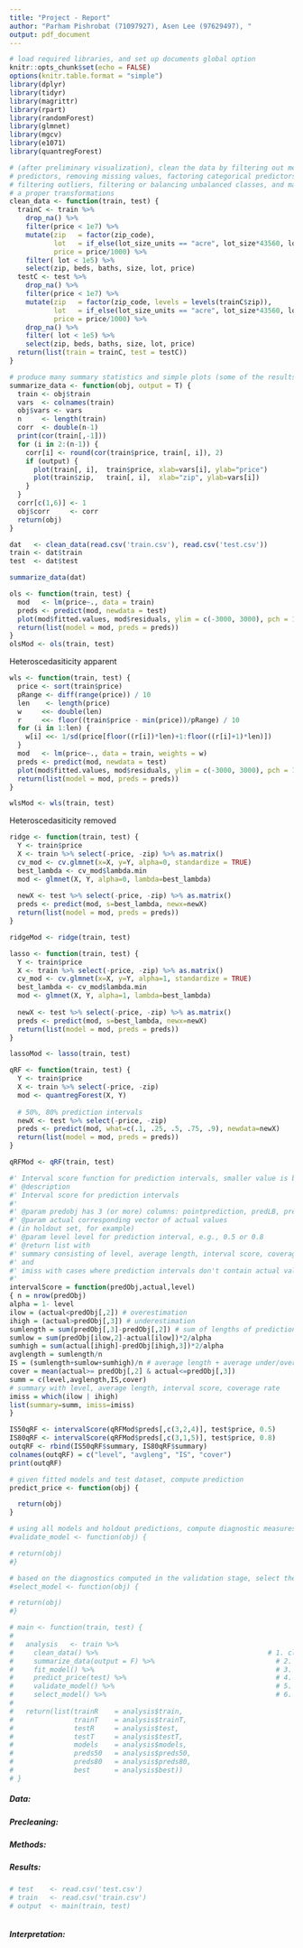 ```yaml
---
title: "Project - Report"
author: "Parham Pishrobat (71097927), Asen Lee (97629497), "
output: pdf_document
---
```


```r
# load required libraries, and set up documents global option
knitr::opts_chunk$set(echo = FALSE)
options(knitr.table.format = "simple")
library(dplyr)
library(tidyr)
library(magrittr)
library(rpart)
library(randomForest)
library(glmnet)
library(mgcv)
library(e1071)
library(quantregForest)
```


```r
# (after preliminary visualization), clean the data by filtering out meaningless 
# predictors, removing missing values, factoring categorical predictors, 
# filtering outliers, filtering or balancing unbalanced classes, and making
# a proper transformations
clean_data <- function(train, test) { 
  trainC <- train %>%
    drop_na() %>%
    filter(price < 1e7) %>%
    mutate(zip   = factor(zip_code),
           lot   = if_else(lot_size_units == "acre", lot_size*43560, lot_size),
           price = price/1000) %>%
    filter( lot < 1e5) %>%
    select(zip, beds, baths, size, lot, price)
  testC <- test %>%
    drop_na() %>%
    filter(price < 1e7) %>%
    mutate(zip   = factor(zip_code, levels = levels(trainC$zip)),
           lot   = if_else(lot_size_units == "acre", lot_size*43560, lot_size),
           price = price/1000) %>%
    drop_na() %>%
    filter( lot < 1e5) %>%
    select(zip, beds, baths, size, lot, price)
  return(list(train = trainC, test = testC))
}
```



```r
# produce many summary statistics and simple plots (some of the results such as correlations are saved in obj)
summarize_data <- function(obj, output = T) { 
  train <- obj$train
  vars  <- colnames(train)
  obj$vars <- vars
  n     <- length(train)
  corr  <- double(n-1)
  print(cor(train[,-1]))
  for (i in 2:(n-1)) {
    corr[i] <- round(cor(train$price, train[, i]), 2)
    if (output) {
      plot(train[, i],  train$price, xlab=vars[i], ylab="price")
      plot(train$zip,   train[, i],  xlab="zip", ylab=vars[i])
    }
  }
  corr[c(1,6)] <- 1
  obj$corr     <- corr
  return(obj)
}
```



```r
dat   <- clean_data(read.csv('train.csv'), read.csv('test.csv'))
train <- dat$train
test  <- dat$test
```

```r
summarize_data(dat)
```


```r
ols <- function(train, test) {
  mod   <- lm(price~., data = train)
  preds <- predict(mod, newdata = test)
  plot(mod$fitted.values, mod$residuals, ylim = c(-3000, 3000), pch = 16)
  return(list(model = mod, preds = preds))
}
olsMod <- ols(train, test)
```
Heteroscedasiticity apparent

```r
wls <- function(train, test) {
  price <- sort(train$price)
  pRange <- diff(range(price)) / 10
  len    <- length(price)
  w     <<- double(len)
  r     <<- floor((train$price - min(price))/pRange) / 10
  for (i in 1:len) {
    w[i] <<- 1/sd(price[floor((r[i])*len)+1:floor((r[i]+1)*len)])
  }
  mod   <- lm(price~., data = train, weights = w)
  preds <- predict(mod, newdata = test)
  plot(mod$fitted.values, mod$residuals, ylim = c(-3000, 3000), pch = 16)
  return(list(model = mod, preds = preds))
}

wlsMod <- wls(train, test)
```

Heteroscedasiticity removed


```r
ridge <- function(train, test) {
  Y <- train$price
  X <- train %>% select(-price, -zip) %>% as.matrix()
  cv_mod <- cv.glmnet(x=X, y=Y, alpha=0, standardize = TRUE)
  best_lambda <- cv_mod$lambda.min
  mod <- glmnet(X, Y, alpha=0, lambda=best_lambda)
  
  newX <- test %>% select(-price, -zip) %>% as.matrix()
  preds <- predict(mod, s=best_lambda, newx=newX)
  return(list(model = mod, preds = preds))
}

ridgeMod <- ridge(train, test)
```


```r
lasso <- function(train, test) {
  Y <- train$price
  X <- train %>% select(-price, -zip) %>% as.matrix()
  cv_mod <- cv.glmnet(x=X, y=Y, alpha=1, standardize = TRUE)
  best_lambda <- cv_mod$lambda.min
  mod <- glmnet(X, Y, alpha=1, lambda=best_lambda)
  
  newX <- test %>% select(-price, -zip) %>% as.matrix()
  preds <- predict(mod, s=best_lambda, newx=newX)
  return(list(model = mod, preds = preds))
}

lassoMod <- lasso(train, test)
```


```r
qRF <- function(train, test) {
  Y <- train$price
  X <- train %>% select(-price, -zip)
  mod <- quantregForest(X, Y)
  
  # 50%, 80% prediction intervals
  newX <- test %>% select(-price, -zip)
  preds <- predict(mod, what=c(.1, .25, .5, .75, .9), newdata=newX)
  return(list(model = mod, preds = preds))
}

qRFMod <- qRF(train, test)
```

```r
#' Interval score function for prediction intervals, smaller value is better
#' @description
#' Interval score for prediction intervals
#'
#' @param predobj has 3 (or more) columns: pointprediction, predLB, predUB
#' @param actual corresponding vector of actual values
# (in holdout set, for example)
#' @param level level for prediction interval, e.g., 0.5 or 0.8
#' @return list with
#' summary consisting of level, average length, interval score, coverage rate
#' and
#' imiss with cases where prediction intervals don't contain actual values
#'
intervalScore = function(predObj,actual,level)
{ n = nrow(predObj)
alpha = 1- level
ilow = (actual<predObj[,2]) # overestimation
ihigh = (actual>predObj[,3]) # underestimation
sumlength = sum(predObj[,3]-predObj[,2]) # sum of lengths of prediction intervals
sumlow = sum(predObj[ilow,2]-actual[ilow])*2/alpha
sumhigh = sum(actual[ihigh]-predObj[ihigh,3])*2/alpha
avglength = sumlength/n
IS = (sumlength+sumlow+sumhigh)/n # average length + average under/over penalties
cover = mean(actual>= predObj[,2] & actual<=predObj[,3])
summ = c(level,avglength,IS,cover)
# summary with level, average length, interval score, coverage rate
imiss = which(ilow | ihigh)
list(summary=summ, imiss=imiss)
}

IS50qRF <- intervalScore(qRFMod$preds[,c(3,2,4)], test$price, 0.5)
IS80qRF <- intervalScore(qRFMod$preds[,c(3,1,5)], test$price, 0.8)
outqRF <- rbind(IS50qRF$summary, IS80qRF$summary)
colnames(outqRF) = c("level", "avgleng", "IS", "cover")
print(outqRF)
```







```r
# given fitted models and test dataset, compute prediction
predict_price <- function(obj) { 

  return(obj)
}

```



```r
# using all models and holdout predictions, compute diagnostic measures 
#validate_model <- function(obj) { 

# return(obj)
#}
```



```r
# based on the diagnostics computed in the validation stage, select the best performer
#select_model <- function(obj) { 

# return(obj)
#}
```



```r
# main <- function(train, test) {
#   
#   analysis   <- train %>%
#     clean_data() %>%                                          # 1. clean
#     summarize_data(output = F) %>%                              # 2. summarize 
#     fit_model() %>%                                             # 3. model
#     predict_price(test) %>%                                     # 4. predict
#     validate_model() %>%                                        # 5. validate
#     select_model() %>%                                          # 6. select
#   
#   return(list(trainR    = analysis$train,
#               trainT    = analysis$trainT,
#               testR     = analysis$test,
#               testT     = analysis$testT,
#               models    = analysis$models,
#               preds50   = analysis$preds50,
#               preds80   = analysis$preds80,
#               best      = analysis$best))
# }
```





##### Data:


##### Precleaning:


 

##### Methods:




##### Results:


```r
# test    <- read.csv('test.csv')   
# train   <- read.csv('train.csv') 
# output  <- main(train, test)
```


```r

```


##### Interpretation:



```r

```



 
